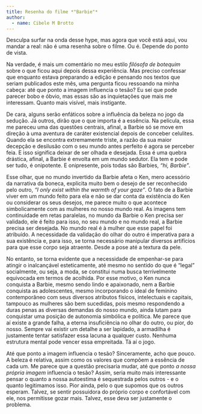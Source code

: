 ```yaml
---
title: Resenha do filme *"Barbie"*
author: 
  - name: Cibele M Brotto
---
```


Desculpa surfar na onda desse hype, mas agora que você está aqui, vou mandar a real: não é uma resenha sobre o filme. Ou é. Depende do ponto de vista.

Na verdade, é mais um comentário no meu estilo *filósofa de botequim* sobre o que ficou aqui depois dessa experiência. Mas preciso confessar que enquanto estava preparando a edição e pensando nos textos que seriam publicados este mês, uma pergunta ficou ressoando na minha cabeça: até que ponto a imagem influencia o tesão? Eu sei que pode parecer bobo e óbvio, mas essas são as inquietações que mais me interessam. Quanto mais visível, mais instigante. 

De cara, alguns serão enfáticos sobre a influência da beleza no jogo da sedução. Já outros, dirão que o que importa é a essência. Na película, essa me pareceu uma das questões centrais, afinal, a Barbie só se move em direção à uma aventura de caráter existencial depois de conceber celulites. Quando ela se encontra extremamente triste, a razão da sua maior decepção e desilusão com o seu mundo antes perfeito é agora se perceber feia. E isso significa deixar de ser olhada e desejada. Essa é uma quebra drástica, afinal, a Barbie é envolta em um mundo sedutor. Ela tem e pode ser tudo, é onipotente. E onipresente, pois todas são Barbies, *"hi, Barbie"*.

Esse olhar, que no mundo invertido da Barbie afeta o Ken, mero acessório da narrativa da boneca, explicita muito bem o desejo de ser reconhecido pelo outro, *“I only exist within the warmth of your gaze”*. O fato de a Barbie viver em um mundo feito para ela e não se dar conta da existência do Ken ou considerar os seus desejos, me parece muito o que acontece simbolicamente com as mulheres no nosso mundo real. As imagens tem continuidade em retas paralelas, no mundo da Barbie o Ken precisa ser validado, ele é feito para isso, no seu mundo e no mundo real, a Barbie precisa ser desejada. No mundo real é à mulher que esse papel foi atribuído. A necessidade da validação do olhar do outro é imperativa para a sua existência e, para isso, se torna necessário manipular diversos artifícios para que esse corpo seja atraente. Desde a pose até a textura da pele. 

No entanto, se torna evidente que a necessidade de empenhar-se para atingir o inalcançável esteticamente, até mesmo no sentido do que é "legal" socialmente, ou seja, a moda, se constitui numa busca terrivelmente equivocada em termos de acolhida. Por esse motivo, o Ken nunca conquista a Barbie, mesmo sendo lindo e apaixonado, nem a Barbie conquista as adolescentes, mesmo incorporando o ideal de feminino contemporâneo com seus diversos atributos físicos, intelectuais e capitais, tampouco as mulheres são bem sucedidas, pois mesmo respondendo a duras penas as diversas demandas do nosso mundo, ainda lutam para conquistar uma posição de autonomia simbólica e política. Me parece que aí existe a grande falha, a eterna insuficiência no olhar do outro, ou pior, do nosso. Sempre vai existir um detalhe a ser lapidado, a armadilha é justamente tentar satisfazer essa lacuna a qualquer custo. Nenhuma estrutura mental pode vencer essa empreitada. Tá aí o jogo.

Até que ponto a imagem influencia o tesão? Sinceramente, acho que pouco. A beleza é relativa, assim como os valores que compõem a essência de cada um. Me parece que a questão precisaria mudar, até que ponto *a nossa própria imagem* influencia o tesão? Assim, seria muito mais interessante pensar o quanto a nossa autoestima é sequestrada pelos outros - e o quanto legitimamos isso. Pior ainda, pelo o que supomos que os outros esperam. Talvez, se sentir possuidora do próprio corpo e confortável com ele, nos permitisse gozar mais. Talvez, esse deva ser justamente o problema.

